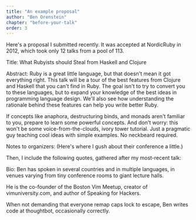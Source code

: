 ```yaml
---
title: "An example proposal"
author: "Ben Orenstein"
chapter: "before-your-talk"
order: 3
---
```


Here's a proposal I submitted recently. It was accepted at NordicRuby in 2012, which took only 12 talks from a pool of 113.

Title: What Rubyists should Steal from Haskell and Clojure

Abstract: Ruby is a great little language, but that doesn't mean it got everything right. This talk will be a tour of the best features from Clojure and Haskell that you can't find in Ruby. The goal isn't to try to convert you to these languages, but to expand your knowledge of the best ideas in programming language design. We'll also see how understanding the rationale behind these features can help you write better Ruby.

If concepts like anaphora, destructuring binds, and monads aren't familiar to you, prepare to learn some powerful concepts. And don't worry: this won't be some voice-from-the-clouds, ivory tower tutorial. Just a pragmatic guy teaching cool ideas with simple examples. No neckbeard required.

Notes to organizers: (Here's where I gush about their conference a little.)

Then, I include the following quotes, gathered after my most-recent talk:

<Tweet
  text="@r00k you're one of the best presentors I've ever seen in tech."
  link="https://twitter.com/#!/sayhar/status/165851089860702208"
/>

<Tweet
  text="@r00k and what a presentation it was. i wish you were my public speaking professor."
  link="https://twitter.com/#!/tony_ciampa/status/165954726695944193"
/>

<Tweet
  text="@r00k is killing - calisthenics, comedy, hecklers, and great super-fast coding w/ vim"
  link="https://twitter.com/#!/pattytoland/status/165849474747469824"
/>

Bio: Ben has spoken in several countries and in multiple languages, in venues varying from tiny conference rooms to giant lecture halls.

He is the co-founder of the Boston Vim Meetup, creator of vimuniversity.com, and author of Speaking for Hackers.

When not demanding that everyone remap caps lock to escape, Ben writes code at thoughtbot, occasionally correctly.
